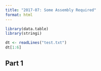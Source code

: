```yaml
---
title: "2017-07: Some Assembly Required"
format: html
---
```


```r
library(data.table)
library(stringi)
```

```r
dt <- readLines("test.txt")
dt[1:6]
```

## Part 1

```r

```

